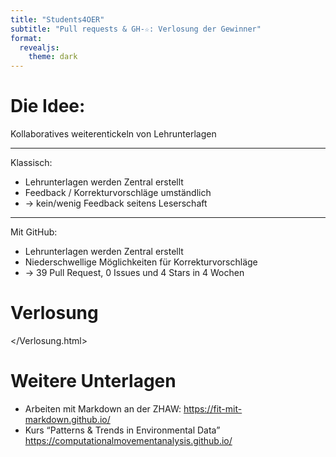 ```yaml
---
title: "Students4OER"
subtitle: "Pull requests & GH-☆: Verlosung der Gewinner"
format:
  revealjs: 
    theme: dark
---
```



# Die Idee:

Kollaboratives weiterentickeln von Lehrunterlagen


---



Klassisch:

- Lehrunterlagen werden Zentral erstellt 
- Feedback / Korrekturvorschläge umständlich
- → kein/wenig Feedback seitens Leserschaft


---

Mit GitHub:

- Lehrunterlagen werden Zentral erstellt
- Niederschwellige Möglichkeiten für Korrekturvorschläge
- → 39 Pull Request, 0 Issues und 4 Stars in 4 Wochen


# Verlosung

</Verlosung.html>

# Weitere Unterlagen

- Arbeiten mit Markdown an der ZHAW: <https://fit-mit-markdown.github.io/>
- Kurs "Patterns & Trends in Environmental Data" <https://computationalmovementanalysis.github.io/>



